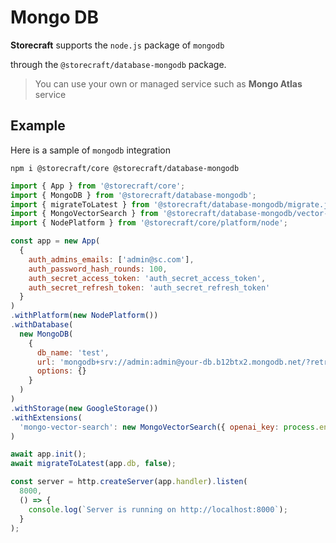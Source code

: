 # Mongo DB

**Storecraft** supports the `node.js` package of `mongodb`

through the `@storecraft/database-mongodb` package.

> You can use your own or managed service such as **Mongo Atlas** service

## Example
Here is a sample of `mongodb` integration

```text
npm i @storecraft/core @storecraft/database-mongodb
```


```js
import { App } from '@storecraft/core';
import { MongoDB } from '@storecraft/database-mongodb';
import { migrateToLatest } from '@storecraft/database-mongodb/migrate.js';
import { MongoVectorSearch } from '@storecraft/database-mongodb/vector-search-extension.js'
import { NodePlatform } from '@storecraft/core/platform/node';

const app = new App(
  {
    auth_admins_emails: ['admin@sc.com'],
    auth_password_hash_rounds: 100,
    auth_secret_access_token: 'auth_secret_access_token',
    auth_secret_refresh_token: 'auth_secret_refresh_token'
  }
)
.withPlatform(new NodePlatform())
.withDatabase(
  new MongoDB(
    { 
      db_name: 'test', 
      url: 'mongodb+srv://admin:admin@your-db.b12btx2.mongodb.net/?retryWrites=true&w=majority',
      options: {}
    }
  )
)
.withStorage(new GoogleStorage())
.withExtensions(
  'mongo-vector-search': new MongoVectorSearch({ openai_key: process.env.OPENAI })
)

await app.init();
await migrateToLatest(app.db, false);

const server = http.createServer(app.handler).listen(
  8000,
  () => {
    console.log(`Server is running on http://localhost:8000`);
  }
); 

```
